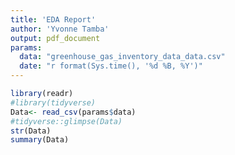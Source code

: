 ```yaml
---
title: 'EDA Report'
author: 'Yvonne Tamba'
output: pdf_document
params:
  data: "greenhouse_gas_inventory_data_data.csv"
  date: "r format(Sys.time(), '%d %B, %Y')"
---
```



```r
library(readr)
#library(tidyverse)
Data<- read_csv(params$data)
#tidyverse::glimpse(Data)
str(Data)
summary(Data)
```

